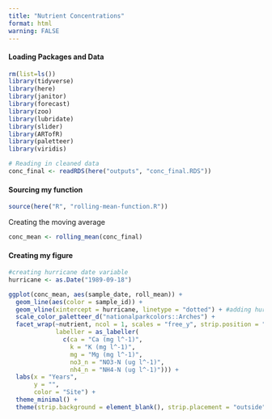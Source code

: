 ```yaml
---
title: "Nutrient Concentrations"
format: html
warning: FALSE
---
```



#### Loading Packages and Data
```r
rm(list=ls())
library(tidyverse)
library(here)
library(janitor)
library(forecast)
library(zoo)
library(lubridate)
library(slider)
library(ARTofR)
library(paletteer)
library(viridis)

```

```r
# Reading in cleaned data
conc_final <- readRDS(here("outputs", "conc_final.RDS"))
```


#### Sourcing my function
```r
source(here("R", "rolling-mean-function.R"))
```

Creating the moving average
```r
conc_mean <- rolling_mean(conc_final)
```

#### Creating my figure
```r
#creating hurricane date variable
hurricane <- as.Date("1989-09-18")

ggplot(conc_mean, aes(sample_date, roll_mean)) +
  geom_line(aes(color = sample_id)) +
  geom_vline(xintercept = hurricane, linetype = "dotted") + #adding huricane to graph
  scale_color_paletteer_d("nationalparkcolors::Arches") +
  facet_wrap(~nutrient, ncol = 1, scales = "free_y", strip.position = "left",
             labeller = as_labeller(
               c(ca = "Ca (mg l^-1)", 
                 k = "K (mg l^-1)", 
                 mg = "Mg (mg l^-1)", 
                 no3_n = "NO3-N (ug l^-1)", 
                 nh4_n = "NH4-N (ug l^-1)"))) +
  labs(x = "Years",
       y = "",
       color = "Site") +
  theme_minimal() +
  theme(strip.background = element_blank(), strip.placement = "outside", strip.text.y = element_text(size = 7.5), axis.text.y = element_text(size = 6))
  
```
